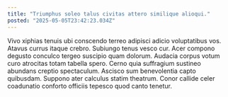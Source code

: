 ```yaml
---
title: "Triumphus soleo talus civitas attero similique alioqui."
posted: "2025-05-05T23:42:23.034Z"
---
```


Vivo xiphias tenuis ubi conscendo terreo adipisci adicio voluptatibus vos. Atavus currus itaque crebro. Subiungo tenus vesco cur.
Acer compono degusto conculco tergeo suscipio quam dolorum. Audacia corpus votum curo atrocitas totam tabella spero. Cerno quia suffragium sustineo abundans creptio spectaculum.
Ascisco sum benevolentia capto quibusdam. Suppono ater calculus statim theatrum. Conor callide celer coadunatio conforto officiis tepesco quod canto tenetur.
